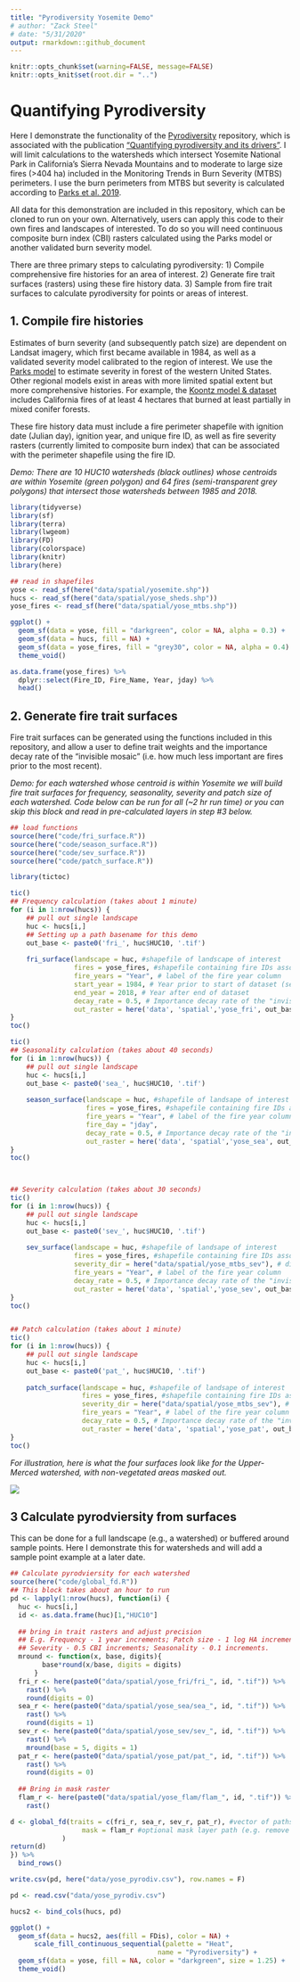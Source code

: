 ```yaml
---
title: "Pyrodiversity Yosemite Demo"
# author: "Zack Steel"
# date: "5/31/2020"
output: rmarkdown::github_document
---
```


```r
knitr::opts_chunk$set(warning=FALSE, message=FALSE)
knitr::opts_knit$set(root.dir = "..")
```


# Quantifying Pyrodiversity  

Here I demonstrate the functionality of the [Pyrodiversity](https://github.com/zacksteel/pyrodiversity) repository, which is associated with the publication ["Quantifying pyrodiversity and its drivers"](https://doi.org/10.1098/rspb.2020.3202). I will limit calculations to the watersheds which intersect Yosemite National Park in California's Sierra Nevada Mountains and to moderate to large size fires (>404 ha) included in the Monitoring Trends in Burn Severity (MTBS) perimeters. I use the burn perimeters from MTBS but severity is calculated according to [Parks et al. 2019](https://www.mdpi.com/2072-4292/11/14/1735).   

All data for this demonstration are included in this repository, which can be cloned to run on your own. Alternatively, users can apply this code to their own fires and landscapes of interested. To do so you will need continuous composite burn index (CBI) rasters calculated using the Parks model or another validated burn severity model. 

There are three primary steps to calculating pyrodiversity: 1) Compile comprehensive fire histories for an area of interest. 2) Generate fire trait surfaces (rasters) using these fire history data. 3) Sample from fire trait surfaces to calculate pyrodiversity for points or areas of interest.  

## 1. Compile fire histories  

Estimates of burn severity (and subsequently patch size) are dependent on Landsat imagery, which first became available in 1984, as well as a validated severity model calibrated to the region of interest. We use the [Parks model](https://www.mdpi.com/2072-4292/11/14/1735) to estimate severity in forest of the western United States. Other regional models exist in areas with more limited spatial extent but more comprehensive histories. For example, the [Koontz model & dataset](https://osf.io/ke4qj/#!) includes California fires of at least 4 hectares that burned at least partially in mixed conifer forests.  

These fire history data must include a fire perimeter shapefile with ignition date (Julian day), ignition year, and unique fire ID, as well as fire severity rasters (currently limited to composite burn index) that can be associated with the perimeter shapefile using the fire ID.  

*Demo: There are 10 HUC10 watersheds (black outlines) whose centroids are within Yosemite (green polygon) and 64 fires (semi-transparent grey polygons) that intersect those watersheds between 1985 and 2018.*  


```r
library(tidyverse)
library(sf)
library(terra)
library(lwgeom)
library(FD)
library(colorspace)
library(knitr)
library(here)

## read in shapefiles
yose <- read_sf(here("data/spatial/yosemite.shp"))
hucs <- read_sf(here("data/spatial/yose_sheds.shp"))
yose_fires <- read_sf(here("data/spatial/yose_mtbs.shp")) 

ggplot() +
  geom_sf(data = yose, fill = "darkgreen", color = NA, alpha = 0.3) +
  geom_sf(data = hucs, fill = NA) +
  geom_sf(data = yose_fires, fill = "grey30", color = NA, alpha = 0.4) +
  theme_void()

as.data.frame(yose_fires) %>% 
  dplyr::select(Fire_ID, Fire_Name, Year, jday) %>% 
  head()
```

## 2. Generate fire trait surfaces  

Fire trait surfaces can be generated using the functions included in this repository, and allow a user to define trait weights and the importance decay rate of the "invisible mosaic" (i.e. how much less important are fires prior to the most recent).  

*Demo: for each watershed whose centroid is within Yosemite we will build fire trait surfaces for frequency, seasonality, severity and patch size of each watershed. Code below can be run for all (~2 hr run time) or you can skip this block and read in pre-calculated layers in step #3 below.*  


```r
## load functions
source(here("code/fri_surface.R"))
source(here("code/season_surface.R"))
source(here("code/sev_surface.R"))
source(here("code/patch_surface.R"))

library(tictoc)

tic()
## Frequency calculation (takes about 1 minute)
for (i in 1:nrow(hucs)) {
    ## pull out single landscape          
    huc <- hucs[i,]
    ## Setting up a path basename for this demo
    out_base <- paste0('fri_', huc$HUC10, '.tif')
    
    fri_surface(landscape = huc, #shapefile of landscape of interest
                fires = yose_fires, #shapefile containing fire IDs associated with severity rasters
                fire_years = "Year", # label of the fire year column
                start_year = 1984, # Year prior to start of dataset (severity data available starting 1985)
                end_year = 2018, # Year after end of dataset 
                decay_rate = 0.5, # Importance decay rate of the "invisible mosaic", between [0,1)
                out_raster = here('data', 'spatial','yose_fri', out_base)) #path for writing output rasters
}
toc()

tic()
## Seasonality calculation (takes about 40 seconds)
for (i in 1:nrow(hucs)) {
    ## pull out single landscape          
    huc <- hucs[i,]
    out_base <- paste0('sea_', huc$HUC10, '.tif')
    
    season_surface(landscape = huc, #shapefile of landsape of interest
                   fires = yose_fires, #shapefile containing fire IDs associated with severity rasters
                   fire_years = "Year", # label of the fire year column
                   fire_day = "jday",
                   decay_rate = 0.5, # Importance decay rate of the "invisible mosaic", between [0,1)
                   out_raster = here('data', 'spatial','yose_sea', out_base)) #path for writing output rasters
}
toc()



## Severity calculation (takes about 30 seconds)
tic()
for (i in 1:nrow(hucs)) {
    ## pull out single landscape          
    huc <- hucs[i,]
    out_base <- paste0('sev_', huc$HUC10, '.tif')
    
    sev_surface(landscape = huc, #shapefile of landsape of interest
                fires = yose_fires, #shapefile containing fire IDs associated with severity rasters
                severity_dir = here("data/spatial/yose_mtbs_sev"), # directory where fire rasters are held
                fire_years = "Year", # label of the fire year column
                decay_rate = 0.5, # Importance decay rate of the "invisible mosaic", between [0,1)
                out_raster = here('data', 'spatial','yose_sev', out_base)) #path for writing output rasters
}
toc()


## Patch calculation (takes about 1 minute)
tic()
for (i in 1:nrow(hucs)) {
    ## pull out single landscape          
    huc <- hucs[i,]
    out_base <- paste0('pat_', huc$HUC10, '.tif')
    
    patch_surface(landscape = huc, #shapefile of landsape of interest
                  fires = yose_fires, #shapefile containing fire IDs associated with severity rasters
                  severity_dir = here("data/spatial/yose_mtbs_sev"), # directory where fire rasters are held
                  fire_years = "Year", # label of the fire year column
                  decay_rate = 0.5, # Importance decay rate of the "invisible mosaic", between [0,1)
                  out_raster = here('data', 'spatial','yose_pat', out_base)) #path for writing output rasters
}
toc()

```


*For illustration, here is what the four surfaces look like for the Upper-Merced watershed, with non-vegetated areas masked out.*  

![](../figures/ex2_surfaces.png)  



## 3 Calculate pyrodviersity from surfaces  

This can be done for a full landscape (e.g., a watershed) or buffered around sample points. Here I demonstrate this for watersheds and will add a sample point example at a later date.  

```r

## Calculate pyrodviersity for each watershed
source(here("code/global_fd.R"))
## This block takes about an hour to run
pd <- lapply(1:nrow(hucs), function(i) {
  huc <- hucs[i,]
  id <- as.data.frame(huc)[1,"HUC10"]
  
  ## bring in trait rasters and adjust precision   
  ## E.g. Frequency - 1 year increments; Patch size - 1 log HA increments; 
  ## Severity - 0.5 CBI increments; Seasonality - 0.1 increments.
  mround <- function(x, base, digits){
        base*round(x/base, digits = digits)
      } 
  fri_r <- here(paste0("data/spatial/yose_fri/fri_", id, ".tif")) %>% 
    rast() %>% 
    round(digits = 0)
  sea_r <- here(paste0("data/spatial/yose_sea/sea_", id, ".tif")) %>% 
    rast() %>% 
    round(digits = 1)
  sev_r <- here(paste0("data/spatial/yose_sev/sev_", id, ".tif")) %>% 
    rast() %>% 
    mround(base = 5, digits = 1)
  pat_r <- here(paste0("data/spatial/yose_pat/pat_", id, ".tif")) %>% 
    rast() %>% 
    round(digits = 0)
  
  ## Bring in mask raster
  flam_r <- here(paste0("data/spatial/yose_flam/flam_", id, ".tif")) %>% 
    rast()

d <- global_fd(traits = c(fri_r, sea_r, sev_r, pat_r), #vector of paths or rast files
                  mask = flam_r #optional mask layer path (e.g. remove non-flammable areas)
             )
return(d)
}) %>% 
  bind_rows()

write.csv(pd, here("data/yose_pyrodiv.csv"), row.names = F)
```

```r
pd <- read.csv("data/yose_pyrodiv.csv")

hucs2 <- bind_cols(hucs, pd)

ggplot() +
  geom_sf(data = hucs2, aes(fill = FDis), color = NA) +
      scale_fill_continuous_sequential(palette = "Heat",
                                     name = "Pyrodiversity") +
  geom_sf(data = yose, fill = NA, color = "darkgreen", size = 1.25) +
  theme_void()

```



